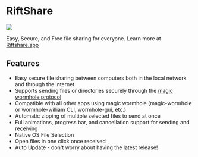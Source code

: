 
# RiftShare

<p style={{"text-align": "center"}}>
   <img src="/img/showcase/riftshare-main.webp"/><br/>
</p>

Easy, Secure, and Free file sharing for everyone. Learn more at [Riftshare.app](https://riftshare.app)

## Features

* Easy secure file sharing between computers both in the local network and through the internet
* Supports sending files or directories securely through the [magic wormhole protocol](https://magic-wormhole.readthedocs.io/en/latest/)
* Compatible with all other apps using magic wormhole (magic-wormhole or wormhole-william CLI, wormhole-gui, etc.)
* Automatic zipping of multiple selected files to send at once
* Full animations, progress bar, and cancellation support for sending and receiving
* Native OS File Selection
* Open files in one click once received
* Auto Update - don't worry about having the latest release!
